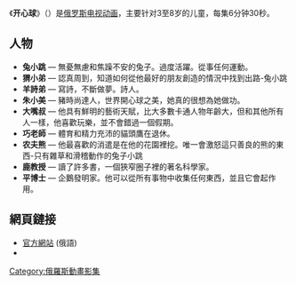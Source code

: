 {{Unreferenced|time=2020-11-22T03:29:24+00:00}}
{{Infobox television
| name = 开心球
| country = {{Flag|Russia}}
| image = Kikoriki logo.png
| caption = 
| genre = [[喜劇|喜劇]]
| creator = 阿納托利·普羅霍羅夫（Anatoly Prokhorov）
| director = 丹尼斯·切尔诺夫（Denis Chernov）
| voices = 
| theme_music_composer = 
| composer = 玛丽娜·兰达（Marina Landa）<br>谢尔盖·瓦西里耶夫（Sergey Vasilyev）
| alt_name = 
| num_seasons = 
| language = 俄语
| num_episodes = 215 +新年2015系列+ 2特别版
| executive_producer = 
| producer = 伊利亚·波波夫（Ilya Popov）
| runtime = 6分30秒
| network = STS, Russia 1
| first_aired = {{Start date|2004|05|17}}
| last_aired = 
| website = https://www.smeshariki.ru
| image_alt = 
}}
《'''开心球'''》（{{lang-ru|Смешарики}}）是[[俄罗斯|俄罗斯]][[电视动画|电视动画]]，主要针对3至8岁的儿童，每集6分钟30秒。

== 人物 ==
* '''兔小跳''' — 無憂無慮和焦躁不安的兔子。過度活躍。從事任何運動。
* '''猬小弟''' — 認真周到，知道如何從他最好的朋友創造的情況中找到出路-兔小跳
* '''羊詩弟''' — 寫詩，不斷做夢。詩人。
* '''朱小美''' — 豬時尚達人，世界開心球之美，她真的很想為她做功。
* '''大嘴叔''' — 他具有鮮明的藝術天賦，比大多數卡通人物年齡大，但和其他所有人一樣，他喜歡玩樂，並不會錯過一個假期。
* '''巧老師''' — 體育和精力充沛的貓頭鷹在退休。
* '''农夫熊''' — 他最喜歡的消遣是在他的花園裡挖。唯一會激怒這只善良的熊的東西-只有雜草和滑稽動作的兔子小跳
* '''鹿教授''' — 讀了許多書，一個狹窄圈子裡的著名科學家。
* '''平博士''' — 企鵝發明家。他可以從所有事物中收集任何東西，並且它會起作用。

== 網頁鏈接 ==
* [http://smeshariki.ru/ 官方網站] {{Wayback|url=http://smeshariki.ru/ |date=20210320222238 }} (俄語)
* {{IMDb title|0853174|开心球}}[[Category:俄羅斯動畫影集|Category:俄羅斯動畫影集]]